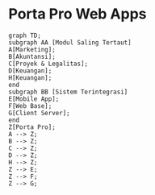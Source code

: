 # Porta Pro Web Apps


```mermaid
graph TD;
subgraph AA [Modul Saling Tertaut]
A[Marketing];
B[Akuntansi];
C[Proyek & Legalitas];
D[Keuangan];
H[Keuangan];
end
subgraph BB [Sistem Terintegrasi]
E[Mobile App];
F[Web Base];
G[Client Server];
end
Z[Porta Pro];
A --> Z;
B --> Z;
C --> Z;
D --> Z;
H --> Z;
Z --> E;
Z --> F;
Z --> G;
```

